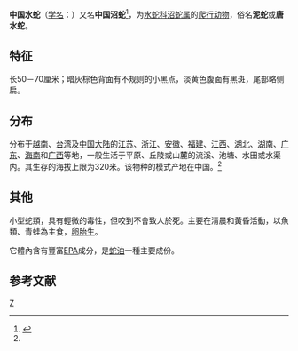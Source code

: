 {{NoteTA|G1=LS}}
{{Speciesbox 
| genus = Myrrophis
| species = chinensis
| image = 
| status = LC
| status_system = IUCN3.1
| status_ref = <ref name=IUCN>{{Cite journal | author = Murphy, J. | title = ''Enhydris chinensis'' | journal = [[The_IUCN_Red_List_of_Threatened_Species|The IUCN Red List of Threatened Species]] | volume = 2010 | page = e.T176674A7281615 | publisher = [[IUCN|IUCN]] | date = 2010 | url = http://www.iucnredlist.org/details/176674/0 | doi = 10.2305/IUCN.UK.2010-4.RLTS.T176674A7281615.en | access-date = 13 January 2018 | archive-date = 2018-10-03 | archive-url = https://web.archive.org/web/20181003173508/http://www.iucnredlist.org/details/176674/0 | dead-url = no }}</ref>
| authority = (Gray, 1842)<ref name='id4633'>{{cite web| url =http://www.bioinfo.cn/db05/BjdwSpecies.php?action=view&id=4633| title =中国水蛇| work =《中国动物物种编目数据库》| publisher =中国科学院微生物研究所| author =中国科学院动物研究所| accessdate =2009-04-11| deadurl =yes| archiveurl =https://web.archive.org/web/20160305054958/http://www.bioinfo.cn/db05/BjdwSpecies.php?action=view&id=4633| archivedate =2016-03-05}}</ref>
| synonyms = *''Hypsirhina chinensis'' <br><small>Gray, 1842</small>
*''Enhydris chinensis'' <br><small>— [[Malcolm_Arthur_Smith|M.A. Smith]], 1943</small>
*''Myrrophis chinensis'' <br><small>— [[A._Biju_Kumar|Kumar]] et al., 2012</small><ref name=RDB>{{NRDB species|genus=Myrrophis |species=chinensis |accessdate=7 November 2015}}</ref>
}}

'''中国水蛇'''（[[学名|学名]]：{{lang|la|''Myrrophis chinensis''}}）又名'''中国沼蛇'''<ref>{{cite journal |last1=Kai |first1=Wang |last2=Jinlong |first2=Ren |last3=Hongman |first3=Chen |last4=Zhitong |first4=Lyu |last5=Xianguang |first5=Guo |last6=Ke |first6=Jiang |last7=Jinmin |first7=Chen |last8=Jiatang |first8=Li |last9=Peng |first9=Guo |last10=Yingyong |first10=Wang |last11=Jing |first11=Che |title=The updated checklists of amphibians and reptiles of China |journal=Biodiversity Science |date=2020-02-20 |volume=28 |issue=2 |pages=189 |doi=10.17520/biods.2019238}}</ref>，为[[水蛇科|水蛇科]][[沼蛇属|沼蛇属]]的[[爬行动物|爬行动物]]，俗名'''泥蛇'''或'''唐水蛇'''。

==特征==
长50－70厘米；暗灰棕色背面有不规则的小黑点，淡黄色腹面有黑斑，尾部略侧扁。

==分布==
分布于[[越南|越南]]、[[台湾|台湾]]及[[中国大陆|中国大陆]]的[[江苏|江苏]]、[[浙江|浙江]]、[[安徽|安徽]]、[[福建|福建]]、[[江西|江西]]、[[湖北|湖北]]、[[湖南|湖南]]、[[广东|广东]]、[[海南|海南]]和[[广西|广西]]等地，一般生活于平原、丘陵或山麓的流溪、池塘、水田或水渠内。其生存的海拔上限为320米。该物种的模式产地在中国。<ref name='id4633'/>

== 其他 ==
小型蛇類，具有輕微的毒性，但咬到不會致人於死。主要在清晨和黃昏活動，以魚類、青蛙為主食，[[卵胎生|卵胎生]]。

它體內含有豐富[[二十碳五烯酸|EPA]]成分，是[[蛇油|蛇油]]一種主要成份。

== 参考文献 ==
{{reflist}}

{{Wikispecies|Myrrophis chinensis}}
{{Taxonbar|from=Q29913605}}

[[Category:沼蛇属|Z]]